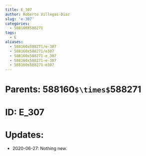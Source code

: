 ```yaml
---
title: E_307
author: Roberto Villegas-Diaz
slug: 'e-307'
categories:
  - 588160X588271
tags:
  - E
aliases:
  - 588160x588271/e-307
  - 588160x588271/e307
  - 588160x588271-e_307
  - 588160x588271-e-307
  - 588160x588271-e307
---
```


# **Parents**: 588160`$\times$`588271
# **ID**: E_307
# **Updates**: 
 - 2020-06-27: Nothing new.
